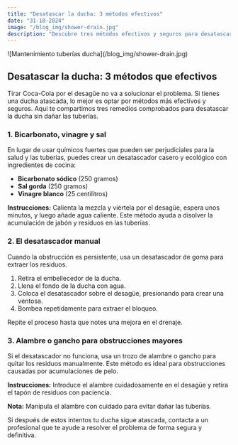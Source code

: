 ```yaml
---
title: "Desatascar la ducha: 3 métodos efectivos"
date: "31-10-2024"
image: "/blog_img/shower-drain.jpg"
description: "Descubre tres métodos efectivos y seguros para desatascar la ducha y evitar la acumulación de residuos en las tuberías."
---
```


<div className="flex justify-center">
<article className="prose max-w-none w-full">

<div className="flex flex-col items-center">
  <div className="mb-0">
    ![Mantenimiento tuberías ducha](/blog_img/shower-drain.jpg)
    <h1 className="text-center text-xl font-bold">
      Desatascar la ducha: 3 métodos que efectivos
    </h1>
  </div>
</div>

Tirar Coca-Cola por el desagüe no va a solucionar el problema. Si tienes una ducha atascada, lo mejor es optar por métodos más efectivos y seguros. Aquí te compartimos tres remedios comprobados para desatascar la ducha sin dañar las tuberías.

### 1. Bicarbonato, vinagre y sal

En lugar de usar químicos fuertes que pueden ser perjudiciales para la salud y las tuberías, puedes crear un desatascador casero y ecológico con ingredientes de cocina:

- **Bicarbonato sódico** (250 gramos)
- **Sal gorda** (250 gramos)
- **Vinagre blanco** (25 centilitros)

**Instrucciones:** Calienta la mezcla y viértela por el desagüe, espera unos minutos, y luego añade agua caliente. Este método ayuda a disolver la acumulación de jabón y residuos en las tuberías.

### 2. El desatascador manual

Cuando la obstrucción es persistente, usa un desatascador de goma para extraer los residuos.

1. Retira el embellecedor de la ducha.
2. Llena el fondo de la ducha con agua.
3. Coloca el desatascador sobre el desagüe, presionando para crear una ventosa.
4. Bombea repetidamente para extraer el bloqueo.

Repite el proceso hasta que notes una mejora en el drenaje.

### 3. Alambre o gancho para obstrucciones mayores

Si el desatascador no funciona, usa un trozo de alambre o gancho para quitar los residuos manualmente. Este método es ideal para obstrucciones causadas por acumulaciones de pelo.

**Instrucciones:** Introduce el alambre cuidadosamente en el desagüe y retira el tapón de residuos con paciencia.

**Nota:** Manipula el alambre con cuidado para evitar dañar las tuberías.

<div className="flex flex-col items-center">
  Si después de estos intentos tu ducha sigue atascada, contacta a un profesional que te ayude a resolver el problema de forma segura y definitiva.
</div>
</article>
</div>

